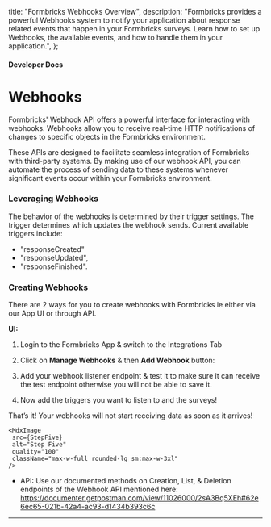 

  title: "Formbricks Webhooks Overview",
  description:
    "Formbricks provides a powerful Webhooks system to notify your application about response related events that happen in your Formbricks surveys. Learn how to set up Webhooks, the available events, and how to handle them in your application.",
};

#### Developer Docs

# Webhooks

Formbricks' Webhook API offers a powerful interface for interacting with webhooks. Webhooks allow you to receive real-time HTTP notifications of changes to specific objects in the Formbricks environment.

These APIs are designed to facilitate seamless integration of Formbricks with third-party systems. By making use of our webhook API, you can automate the process of sending data to these systems whenever significant events occur within your Formbricks environment.

### Leveraging Webhooks

The behavior of the webhooks is determined by their trigger settings. The trigger determines which updates the webhook sends. Current available triggers include:

- "responseCreated"
- "responseUpdated",
- "responseFinished".

### Creating Webhooks

There are 2 ways for you to create webhooks with Formbricks ie either via our App UI or through API.

**UI:**

1. Login to the Formbricks App & switch to the Integrations Tab

   <MdxImage src={StepOne} alt="Step One" quality="100" className="max-w-full rounded-lg sm:max-w-3xl" />

2. Click on **Manage Webhooks** & then **Add Webhook** button:

   <MdxImage src={StepTwo} alt="Step Two" quality="100" className="max-w-full rounded-lg sm:max-w-3xl" />

3. Add your webhook listener endpoint & test it to make sure it can receive the test endpoint otherwise you will not be able to save it.

   <MdxImage src={StepThree} alt="Step Three" quality="100" className="max-w-full rounded-lg sm:max-w-3xl" />

4. Now add the triggers you want to listen to and the surveys!

   <MdxImage src={StepThree} alt="Step Four" quality="100" className="max-w-full rounded-lg sm:max-w-3xl" />

That’s it! Your webhooks will not start receiving data as soon as it arrives!

    <MdxImage
     src={StepFive}
     alt="Step Five"
     quality="100"
     className="max-w-full rounded-lg sm:max-w-3xl"
    />

- API: Use our documented methods on Creation, List, & Deletion endpoints of the Webhook API mentioned here: https://documenter.getpostman.com/view/11026000/2sA3Bq5XEh#62e6ec65-021b-42a4-ac93-d1434b393c6c

---
